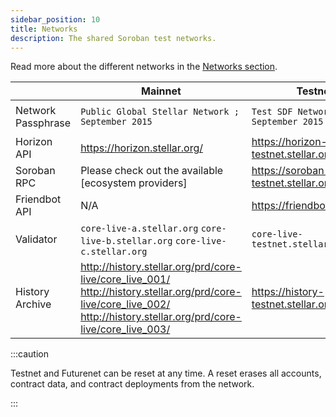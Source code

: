 ```yaml
---
sidebar_position: 10
title: Networks
description: The shared Soroban test networks.
---
```


Read more about the different networks in the [Networks section](../fundamentals-and-concepts/networks.mdx).

|  | Mainnet | Testnet | Futurenet |
| :-- | --- | --- | --- |
| Network Passphrase | `Public Global Stellar Network ; September 2015` | `Test SDF Network ; September 2015` | `Test SDF Future Network ; October 2022` |
| Horizon API | https://horizon.stellar.org/ | https://horizon-testnet.stellar.org | https://horizon-futurenet.stellar.org |
| Soroban RPC | Please check out the available [ecosystem providers] | https://soroban-testnet.stellar.org | https://rpc-futurenet.stellar.org |
| Friendbot API | N/A | https://friendbot.stellar.org | https://friendbot-futurenet.stellar.org |
| Validator | `core-live-a.stellar.org` `core-live-b.stellar.org` `core-live-c.stellar.org` | `core-live-testnet.stellar.org` | `core-live-futurenet.stellar.org` |
| History Archive | http://history.stellar.org/prd/core-live/core_live_001/ http://history.stellar.org/prd/core-live/core_live_002/ http://history.stellar.org/prd/core-live/core_live_003/ | https://history-testnet.stellar.org | https://history-futurenet.stellar.org |

:::caution

Testnet and Futurenet can be reset at any time. A reset erases all accounts, contract data, and contract deployments from the network.

:::

[soroban rpc server]: https://github.com/stellar/quickstart#soroban-rpc-server
